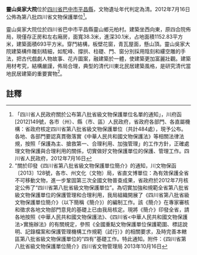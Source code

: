 {{msg:四川省文物保護單位
|名稱 = 靈山吳家大院
|編號 = 267
|圖片 = 
|級別 = S8
|分類 = 
|時代 = [[清代|清代]]
|地点 = [[四川省|四川省]][[巴中市|巴中市]][[平昌縣|平昌縣]]
|坐標 =
|登錄 = 2012年7月16日
}}
'''靈山吳家大院'''位於[[四川省|四川省]][[巴中市|巴中市]][[平昌縣|平昌縣]]，文物遺址年代判定為清。2012年7月16日公佈為第八批四川省文物保護單位<ref>「四川省人民政府關於公布第八批省級文物保護單位名單的通知」，川府函[2012]149號，各市（州）、縣（市、區）人民政府，省政府各部門、各直屬機構：省政府核定四川省第八批省級文物保護單位（共計484處），現予公布。各地、各部門要認真貫徹落實《中華人民共和國文物保護法》等相關法律法規，按照「保護為主、搶救第一、合理利用、加強管理」的工作方針，正確處理文物保護與合理利用的關係，切實做好文物保護單位的保護、管理工作。四川省人民政府，2012年7月16日</ref>。

靈山吳家大院位於四川省巴中市平昌縣靈山鄉元柏村。建築坐西向東，原四合院佈局，現僅存正房和左右廂房，面寬38.3米，進深30.1米，占地面積1152.83平方米，建築面積693平方米。穿鬥結構，板壁花窗，青瓦屋面，懸山頂。靈山吳家大院建築構件雕刻精細，如駝峰、撐拱、柱礎、門、窗分別採用陰刻和縷空雕的手法，把古代戲劇人物故事、花卉圖案，融建築於一體，使建築更加富麗壯觀。建築用材考究，結構嚴謹，佈局合理，典型的清代川東北民居建築風格，是研究清代當地民居建築的重要實物<ref>"關於印發《四川省第八批省級文物保護單位簡介》的通知，川文物保函〔2013〕128號，各市、州文化（文物）局，省直文博單位：為有效保護全省不可移動文物，進一步鞏固第三次全國文物普查成果，省政府於2012年7月核定公佈了“四川省第八批省級文物保護單位”。為切實加強和規範全省第八批省級文物保護單位的保護管理和合理利用，我局組織開展了《四川省第八批省級文物保護單位簡介》（以下簡稱《簡介》）的編制工作。該《簡介》在專家審核和徵求各地文物部門意見的基礎上已由我局核定。現將《簡介》印發全省，請各地按照《中華人民共和國文物保護法》、《四川省<中華人民共和國文物保護法>實施辦法》的有關規定，參照《全國重點文物保護單位保護範圍、標誌說明、記錄檔案和保護管理機構工作規範（試行）》的相關要求，及時完善本轄區第八批省級文物保護單位的“四有”基礎工作。特此通知。附件：《四川省第八批省級文物保護單位簡介》四川省文物管理局  2013年10月16日</ref>。
==註釋==
{{reflist}}
{{文物保護單位小作品}}
